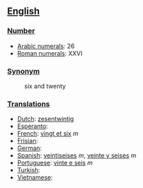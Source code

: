 == [[English]] ==

=== [[Number]] ===

*[[w:Arabic Numerals|Arabic numerals]]: 26
*[[w:Roman numerals|Roman numerals]]: XXVI

=== [[Synonym]] ===
:six and twenty

=== [[Translations]] ===

*[[Dutch]]: [[zesentwintig]]
*[[Esperanto]]:
*[[French]]: [[vingt et six]] ''m''
*[[Frisian]]:
*[[German]]:
*[[Spanish]]: [[veintiseises]] ''m'', [[veinte y seises]] ''m''
*[[Portuguese]]: [[vinte e seis]] ''m''
*[[Turkish]]:
*[[Vietnamese]]: